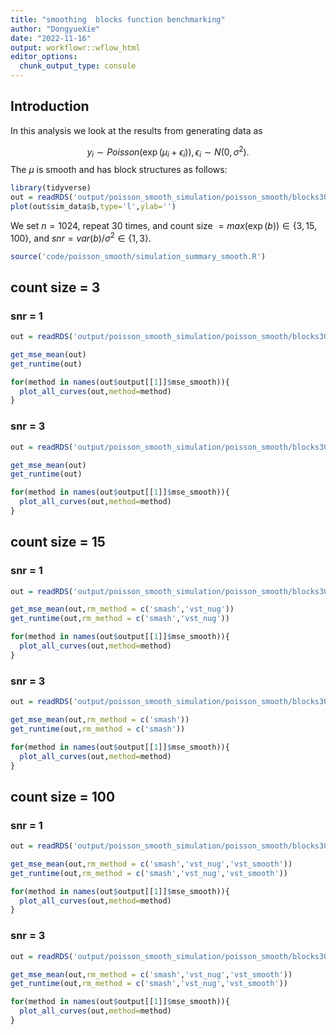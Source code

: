 ```yaml
---
title: "smoothing  blocks function benchmarking"
author: "DongyueXie"
date: "2022-11-16"
output: workflowr::wflow_html
editor_options:
  chunk_output_type: console
---
```


## Introduction

In this analysis we look at the results from generating data as 

$$y_i\sim Poisson(\exp(\mu_i+\epsilon_i)),\epsilon_i\sim N(0,\sigma^2).$$
The $\mu$ is smooth and has block structures as follows:

```r
library(tidyverse)
out = readRDS('output/poisson_smooth_simulation/poisson_smooth/blocks30_n_1024_snr_1_count_size_3.rds')
plot(out$sim_data$b,type='l',ylab='')
```

We set $n=1024$, repeat 30 times, and count size $=max(\exp(b))\in \{3,15,100\}$, and $snr = var(b)/\sigma^2\in \{1,3\}$.


```r
source('code/poisson_smooth/simulation_summary_smooth.R')
```

## count size = 3

### snr = 1

```r
out = readRDS('output/poisson_smooth_simulation/poisson_smooth/blocks30_n_1024_snr_1_count_size_3.rds')
```

```r
get_mse_mean(out)
get_runtime(out)
```

```r
for(method in names(out$output[[1]]$mse_smooth)){
  plot_all_curves(out,method=method)
}

```

### snr = 3

```r
out = readRDS('output/poisson_smooth_simulation/poisson_smooth/blocks30_n_1024_snr_3_count_size_3.rds')
```

```r
get_mse_mean(out)
get_runtime(out)
```

```r
for(method in names(out$output[[1]]$mse_smooth)){
  plot_all_curves(out,method=method)
}
```

## count size = 15

### snr = 1

```r
out = readRDS('output/poisson_smooth_simulation/poisson_smooth/blocks30_n_1024_snr_1_count_size_15.rds')
```

```r
get_mse_mean(out,rm_method = c('smash','vst_nug'))
get_runtime(out,rm_method = c('smash','vst_nug'))
```

```r
for(method in names(out$output[[1]]$mse_smooth)){
  plot_all_curves(out,method=method)
}
```

### snr = 3

```r
out = readRDS('output/poisson_smooth_simulation/poisson_smooth/blocks30_n_1024_snr_3_count_size_15.rds')
```

```r
get_mse_mean(out,rm_method = c('smash'))
get_runtime(out,rm_method = c('smash'))
```

```r
for(method in names(out$output[[1]]$mse_smooth)){
  plot_all_curves(out,method=method)
}
```

## count size = 100

### snr = 1

```r
out = readRDS('output/poisson_smooth_simulation/poisson_smooth/blocks30_n_1024_snr_1_count_size_100.rds')
```

```r
get_mse_mean(out,rm_method = c('smash','vst_nug','vst_smooth'))
get_runtime(out,rm_method = c('smash','vst_nug','vst_smooth'))
```

```r
for(method in names(out$output[[1]]$mse_smooth)){
  plot_all_curves(out,method=method)
}
```
### snr = 3

```r
out = readRDS('output/poisson_smooth_simulation/poisson_smooth/blocks30_n_1024_snr_3_count_size_100.rds')
```

```r
get_mse_mean(out,rm_method = c('smash','vst_nug','vst_smooth'))
get_runtime(out,rm_method = c('smash','vst_nug','vst_smooth'))
```

```r
for(method in names(out$output[[1]]$mse_smooth)){
  plot_all_curves(out,method=method)
}
```

